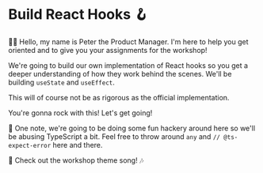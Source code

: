 # Build React Hooks 🪝

<EpicVideo url="https://www.epicreact.dev/tutorials/build-react-hooks/build-react-hooks-introduction" />

👨‍💼 Hello, my name is Peter the Product Manager. I'm here to help you get
oriented and to give you your assignments for the workshop!

We're going to build our own implementation of React hooks so you get a deeper
understanding of how they work behind the scenes. We'll be building `useState`
and `useEffect`.

<callout-warning>
	This will of course not be as rigorous as the official implementation.
</callout-warning>

You're gonna rock with this! Let's get going!

🦺 One note, we're going to be doing some fun hackery around here so we'll be
abusing TypeScript a bit. Feel free to throw around `any` and
`// @ts-expect-error` here and there.

🎵 Check out the workshop theme song! 🎶

<VideoEmbed
	title="Epic React: Build React Hooks Theme Song"
	url="https://www.youtube.com/embed/bSLrsTkyh3c?list=PLV5CVI1eNcJieZkL_q7M48PwEpeNT-sL1&rel=0"
/>
